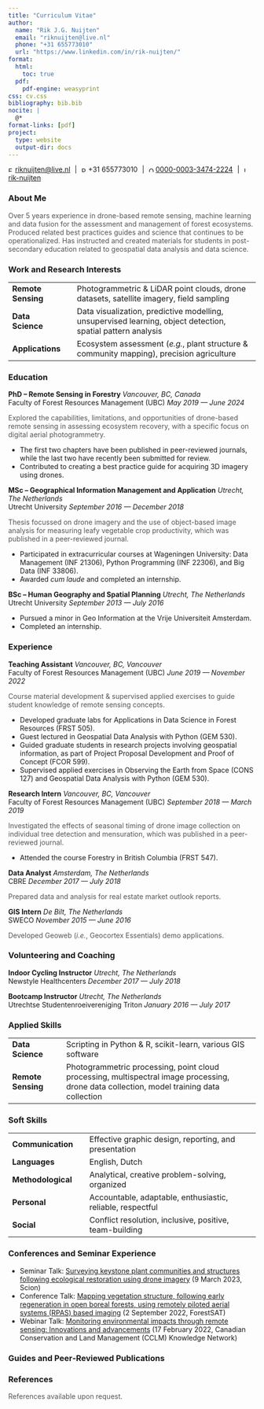 ```yaml
---
title: "Curriculum Vitae"
author: 
  name: "Rik J.G. Nuijten"
  email: "riknuijten@live.nl"
  phone: "+31 655773010"
  url: "https://www.linkedin.com/in/rik-nuijten/"
format:
  html:
    toc: true
  pdf:
    pdf-engine: weasyprint
css: cv.css
bibliography: bib.bib
nocite: |
  @*
format-links: [pdf]
project:
  type: website
  output-dir: docs
---
```


::: {.print-only .contact-block}
<img src="svg//email.svg" alt="Email" style="height:10px;"/> [riknuijten@live.nl](mailto:riknuijten@live.nl) 
<span style="margin: 0 5px;">|</span>
<img src="svg//phone.svg" alt="Phone" style="height:10px;"/> +31 655773010 
<span style="margin: 0 5px;">|</span>
<img src="svg//orcid.svg" alt="ORCID" style="height:10px;"/> [0000-0003-3474-2224](https://orcid.org/0000-0003-3474-2224) 
<span style="margin: 0 5px;">|</span>
<img src="svg//linkedin.svg" alt="LinkedIn" style="height:10px;"/> [rik-nuijten](https://www.linkedin.com/in/rik-nuijten/)
:::

### **About Me**

<span style="color:#555555;">Over 5 years experience in drone-based remote sensing, machine learning and data fusion for the assessment and management of forest ecosystems. Produced related best practices guides and science that continues to be operationalized. Has instructed and created materials for students in post-secondary education related to geospatial data analysis and data science.</span> 

### **Work and Research Interests**

<table>
  <colgroup>
    <col style="width: 110px;">
    <col style="width: auto;">
  </colgroup>
  <tr>
    <td><strong>Remote Sensing</strong>&nbsp;&nbsp;&nbsp;&nbsp;</td>
    <td>Photogrammetric &amp; LiDAR point clouds, drone datasets, satellite imagery, field sampling</td>
  </tr>
  <tr>
    <td><strong>Data Science</strong>&nbsp;&nbsp;&nbsp;&nbsp;</td>
    <td>Data visualization, predictive modelling, unsupervised learning, object detection, spatial pattern analysis</td>
  </tr>
  <tr>
    <td><strong>Applications</strong>&nbsp;&nbsp;&nbsp;&nbsp;</td>
    <td>Ecosystem assessment (<em>e.g.</em>, plant structure &amp; community mapping), precision agriculture</td>
  </tr>
</table>

### **Education**

**PhD -- Remote Sensing in Forestry** [*Vancouver, BC, Canada*]{.cvloc} <br> Faculty of Forest Resources Management (UBC) [*May 2019 --- June 2024*]{.cvdate}

<span style="color:#555555;">Explored the capabilities, limitations, and opportunities of drone-based remote sensing in assessing ecosystem recovery, with a specific focus on digital aerial photogrammetry.</span>

-   The first two chapters have been published in peer-reviewed journals, while the last two have recently been submitted for review.
-   Contributed to creating a best practice guide for acquiring 3D imagery using drones.

**MSc -- Geographical Information Management and Application** [*Utrecht, The Netherlands*]{.cvloc} <br> Utrecht University [*September 2016 --- December 2018*]{.cvdate}

<span style="color:#555555;">Thesis focussed on drone imagery and the use of object-based image analysis for measuring leafy vegetable crop productivity, which was published in a peer-reviewed journal.</span>

-   Participated in extracurricular courses at Wageningen University: Data Management (INF 21306), Python Programming (INF 22306), and Big Data (INF 33806).
-   Awarded *cum laude* and completed an internship.

**BSc -- Human Geography and Spatial Planning** [*Utrecht, The Netherlands*]{.cvloc}<br> Utrecht University [*September 2013 --- July 2016*]{.cvdate}

-   Pursued a minor in Geo Information at the Vrije Universiteit Amsterdam.
-   Completed an internship.

### **Experience** {style="page-break-before: always"}

**Teaching Assistant** [*Vancouver, BC, Vancouver*]{.cvloc} <br> Faculty of Forest Resources Management (UBC) [*June 2019 --- November 2022*]{.cvdate}

<span style="color:#555555;">Course material development & supervised applied exercises to guide student knowledge of remote sensing concepts.</span> 

-   Developed graduate labs for Applications in Data Science in Forest Resources (FRST 505).
-   Guest lectured in Geospatial Data Analysis with Python (GEM 530).
-   Guided graduate students in research projects involving geospatial information, as part of Project Proposal Development and Proof of Concept (FCOR 599).
-   Supervised applied exercises in Observing the Earth from Space (CONS 127) and Geospatial Data Analysis with Python (GEM 530).

**Research Intern** [*Vancouver, BC, Vancouver*]{.cvloc} <br> Faculty of Forest Resources Management (UBC) [*September 2018 --- March 2019*]{.cvdate}

<span style="color:#555555;">Investigated the effects of seasonal timing of drone image collection on individual tree detection and mensuration, which was published in a peer-reviewed journal.</span>

-   Attended the course Forestry in British Columbia (FRST 547).

**Data Analyst** [*Amsterdam, The Netherlands*]{.cvloc} <br> CBRE [*December 2017 --- July 2018*]{.cvdate}

<span style="color:#555555;">Prepared data and analysis for real estate market outlook reports.</span>

**GIS Intern** [*De Bilt, The Netherlands*]{.cvloc} <br> SWECO [*November 2015 --- June 2016*]{.cvdate}

<span style="color:#555555;">Developed Geoweb (*i.e.*, Geocortex Essentials) demo applications.</span>

### **Volunteering and Coaching**

**Indoor Cycling Instructor** [*Utrecht, The Netherlands*]{.cvloc} <br> Newstyle Healthcenters [*December 2017 --- July 2018*]{.cvdate}

**Bootcamp Instructor** [*Utrecht, The Netherlands*]{.cvloc} <br> Utrechtse Studentenroeivereniging Triton [*January 2016 --- July 2017*]{.cvdate}

### **Applied Skills**

<table>
  <colgroup>
    <col style="width: 110px;">
    <col style="width: auto;">
  </colgroup>
  <tr>
    <td><strong>Data Science</strong>&nbsp;&nbsp;&nbsp;&nbsp;</td>
    <td>Scripting in Python & R, scikit-learn, various GIS software</td>
  </tr>
  <tr>
    <td><strong>Remote Sensing</strong>&nbsp;&nbsp;&nbsp;&nbsp;</td>
    <td>Photogrammetric processing, point cloud processing, multispectral image processing, drone data collection, model training data collection</td>
  </tr>
</table>

### **Soft Skills**

<table>
  <colgroup>
    <col style="width: 110px;">
    <col style="width: auto;">
  </colgroup>
  <tr>
    <td><strong>Communication</strong>&nbsp;&nbsp;&nbsp;&nbsp;</td>
    <td>Effective graphic design, reporting, and presentation</td>
  </tr>
  <tr>
    <td><strong>Languages</strong>&nbsp;&nbsp;&nbsp;&nbsp;</td>
    <td>English, Dutch</td>
  </tr>
  <tr>
    <td><strong>Methodological</strong>&nbsp;&nbsp;&nbsp;&nbsp;</td>
    <td>Analytical, creative problem-solving, organized</td>
  </tr>
  <tr>
    <td><strong>Personal</strong>&nbsp;&nbsp;&nbsp;&nbsp;</td>
    <td>Accountable, adaptable, enthusiastic, reliable, respectful</td>
  </tr>
  <tr>
    <td><strong>Social</strong>&nbsp;&nbsp;&nbsp;&nbsp;</td>
    <td>Conflict resolution, inclusive, positive, team-building</td>
  </tr>
</table>

### **Conferences and Seminar Experience** {style="page-break-before: always"}

-   Seminar Talk: [Surveying keystone plant communities and structures following ecological restoration using drone imagery]() (9 March 2023, Scion)
-   Conference Talk: [Mapping vegetation structure, following early regeneration in open boreal forests, using remotely piloted aerial systems (RPAS) based imaging](https://lcluc.umd.edu/sites/default/files/9th%20ForestSAT%202022%20Conference%20Berlin%2C%20Germany%20-%20ConfTool%20Pro%20Printout.pdf) (2 September 2022, ForestSAT)
-   Webinar Talk: [Monitoring environmental impacts through remote sensing: Innovations and advancements](https://www.cclmportal.ca/resource/cclm-webinar-monitoring-environmental-impacts-through-remote-sensing-innovations-and) (17 February 2022, Canadian Conservation and Land Management (CCLM) Knowledge Network)

### **Guides and Peer‑Reviewed Publications**

::: {#refs}
:::

### **References**

<span style="color:#555555;">References available upon request.</span> 